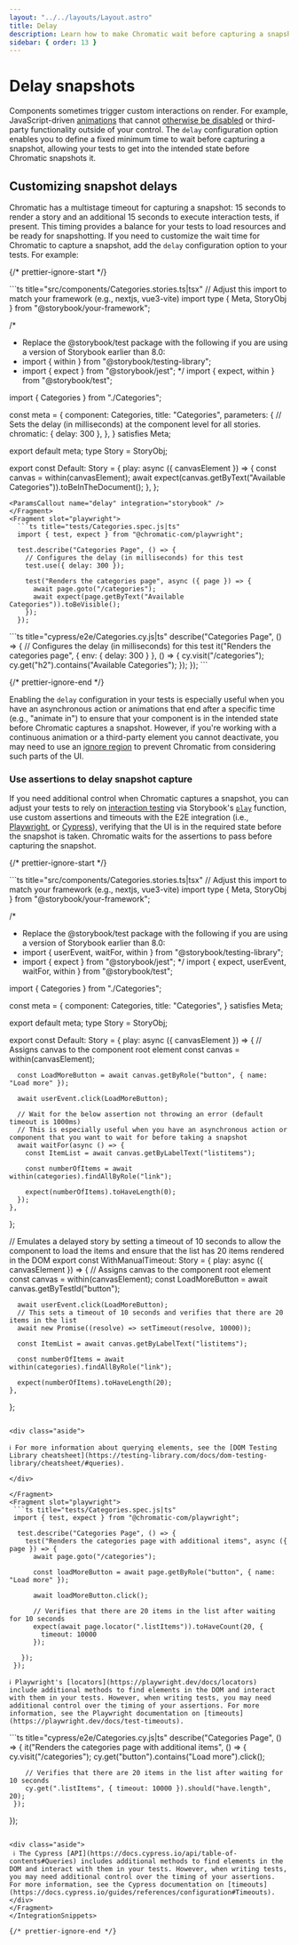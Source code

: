 ```yaml
---
layout: "../../layouts/Layout.astro"
title: Delay
description: Learn how to make Chromatic wait before capturing a snapshot
sidebar: { order: 13 }
---
```




# Delay snapshots

Components sometimes trigger custom interactions on render. For example, JavaScript-driven [animations](/docs/animations#javascript-animations) that cannot [otherwise be disabled](/docs/troubleshooting-snapshots) or third-party functionality outside of your control. The `delay` configuration option enables you to define a fixed minimum time to wait before capturing a snapshot, allowing your tests to get into the intended state before Chromatic snapshots it.

## Customizing snapshot delays

Chromatic has a multistage timeout for capturing a snapshot: 15 seconds to render a story and an additional 15 seconds to execute interaction tests, if present. This timing provides a balance for your tests to load resources and be ready for snapshotting. If you need to customize the wait time for Chromatic to capture a snapshot, add the `delay` configuration option to your tests. For example:

{/* prettier-ignore-start */}

<IntegrationSnippets>
  <Fragment slot="storybook">
  ```ts title="src/components/Categories.stories.ts|tsx"
  // Adjust this import to match your framework (e.g., nextjs, vue3-vite)
  import type { Meta, StoryObj } from "@storybook/your-framework";

  /*
   * Replace the @storybook/test package with the following if you are using a version of Storybook earlier than 8.0:
   * import { within } from "@storybook/testing-library";
   * import { expect } from "@storybook/jest";
   */
  import { expect, within } from "@storybook/test";

  import { Categories } from "./Categories";

  const meta = {
    component: Categories,
    title: "Categories",
    parameters: {
      // Sets the delay (in milliseconds) at the component level for all stories.
      chromatic: { delay: 300 },
    },
  } satisfies Meta<typeof Categories>;

  export default meta;
  type Story = StoryObj<typeof meta>;

  export const Default: Story = {
    play: async ({ canvasElement }) => {
      const canvas = within(canvasElement);
      await expect(canvas.getByText("Available Categories")).toBeInTheDocument();
    },
  };
  ```
  <ParamsCallout name="delay" integration="storybook" />
  </Fragment>
  <Fragment slot="playwright">
    ```ts title="tests/Categories.spec.js|ts"
    import { test, expect } from "@chromatic-com/playwright";

    test.describe("Categories Page", () => {
      // Configures the delay (in milliseconds) for this test
      test.use({ delay: 300 });

      test("Renders the categories page", async ({ page }) => {
        await page.goto("/categories");
        await expect(page.getByText("Available Categories")).toBeVisible();
      });
    });
  ```
  <ParamsCallout name="delay" integration="playwright" />
  </Fragment>
  <Fragment slot="cypress">
    ```ts title="cypress/e2e/Categories.cy.js|ts"
    describe("Categories Page", () => {
      // Configures the delay (in milliseconds) for this test
      it("Renders the categories page", { env: { delay: 300 } }, () => {
        cy.visit("/categories");
        cy.get("h2").contains("Available Categories");
      });
    });
   ```
  <ParamsCallout name="delay" integration="cypress" />
  </Fragment>
</IntegrationSnippets>

{/* prettier-ignore-end */}

Enabling the `delay` configuration in your tests is especially useful when you have an asynchronous action or animations that end after a specific time (e.g., "animate in") to ensure that your component is in the intended state before Chromatic captures a snapshot. However, if you're working with a continuous animation or a third-party element you cannot deactivate, you may need to use an [ignore region](/docs/ignoring-elements) to prevent Chromatic from considering such parts of the UI.

### Use assertions to delay snapshot capture

If you need additional control when Chromatic captures a snapshot, you can adjust your tests to rely on [interaction testing](/docs/interactions) via Storybook's [`play`](https://storybook.js.org/docs/writing-stories/play-function) function, use custom assertions and timeouts with the E2E integration (i.e., [Playwright](/docs/playwright), or [Cypress](/docs/cypress)), verifying that the UI is in the required state before the snapshot is taken. Chromatic waits for the assertions to pass before capturing the snapshot.

{/* prettier-ignore-start */}

<IntegrationSnippets>
  <Fragment slot="storybook">
  ```ts title="src/components/Categories.stories.ts|tsx"
  // Adjust this import to match your framework (e.g., nextjs, vue3-vite)
  import type { Meta, StoryObj } from "@storybook/your-framework";

  /*
  * Replace the @storybook/test package with the following if you are using a version of Storybook earlier than 8.0:
  * import { userEvent, waitFor, within } from "@storybook/testing-library";
  * import { expect } from "@storybook/jest";
  */
  import { expect, userEvent, waitFor, within } from "@storybook/test";

  import { Categories } from "./Categories";

  const meta = {
    component: Categories,
    title: "Categories",
  } satisfies Meta<typeof Categories>;

  export default meta;
  type Story = StoryObj<typeof meta>;

  export const Default: Story = {
    play: async ({ canvasElement }) => {
      // Assigns canvas to the component root element
      const canvas = within(canvasElement);

      const LoadMoreButton = await canvas.getByRole("button", { name: "Load more" });

      await userEvent.click(LoadMoreButton);

      // Wait for the below assertion not throwing an error (default timeout is 1000ms)
      // This is especially useful when you have an asynchronous action or component that you want to wait for before taking a snapshot
      await waitFor(async () => {
        const ItemList = await canvas.getByLabelText("listitems");

        const numberOfItems = await within(categories).findAllByRole("link");

        expect(numberOfItems).toHaveLength(0);
      });
    },
  };

  // Emulates a delayed story by setting a timeout of 10 seconds to allow the component to load the items and ensure that the list has 20 items rendered in the DOM
  export const WithManualTimeout: Story = {
    play: async ({ canvasElement }) => {
      // Assigns canvas to the component root element
      const canvas = within(canvasElement);
      const LoadMoreButton = await canvas.getByTestId("button");

      await userEvent.click(LoadMoreButton);
      // This sets a timeout of 10 seconds and verifies that there are 20 items in the list
      await new Promise((resolve) => setTimeout(resolve, 10000));

      const ItemList = await canvas.getByLabelText("listitems");

      const numberOfItems = await within(categories).findAllByRole("link");

      expect(numberOfItems).toHaveLength(20);
    },
  };
  ```

  <div class="aside">

  ℹ️ For more information about querying elements, see the [DOM Testing Library cheatsheet](https://testing-library.com/docs/dom-testing-library/cheatsheet/#queries).

  </div>

  </Fragment>
  <Fragment slot="playwright">
   ```ts title="tests/Categories.spec.js|ts"
   import { test, expect } from "@chromatic-com/playwright";

    test.describe("Categories Page", () => {
      test("Renders the categories page with additional items", async ({ page }) => {
        await page.goto("/categories");

        const loadMoreButton = await page.getByRole("button", { name: "Load more" });

        await loadMoreButton.click();

        // Verifies that there are 20 items in the list after waiting for 10 seconds
        expect(await page.locator(".listItems")).toHaveCount(20, {
          timeout: 10000
        });

     });
   });
   ```

   <div class="aside">

    ℹ️ Playwright's [locators](https://playwright.dev/docs/locators) include additional methods to find elements in the DOM and interact with them in your tests. However, when writing tests, you may need additional control over the timing of your assertions. For more information, see the Playwright documentation on [timeouts](https://playwright.dev/docs/test-timeouts).

   </div>

  </Fragment>
  <Fragment slot="cypress">
   ```ts title="cypress/e2e/Categories.cy.js|ts"
   describe("Categories Page", () => {
     it("Renders the categories page with additional items", () => {
        cy.visit("/categories");
        cy.get("button").contains("Load more").click();

        // Verifies that there are 20 items in the list after waiting for 10 seconds
        cy.get(".listItems", { timeout: 10000 }).should("have.length", 20);
     });
   });
   ```

   <div class="aside">
    ℹ️ The Cypress [API](https://docs.cypress.io/api/table-of-contents#Queries) includes additional methods to find elements in the DOM and interact with them in your tests. However, when writing tests, you may need additional control over the timing of your assertions. For more information, see the Cypress documentation on [timeouts](https://docs.cypress.io/guides/references/configuration#Timeouts).
   </div>
  </Fragment>
</IntegrationSnippets>

{/* prettier-ignore-end */}